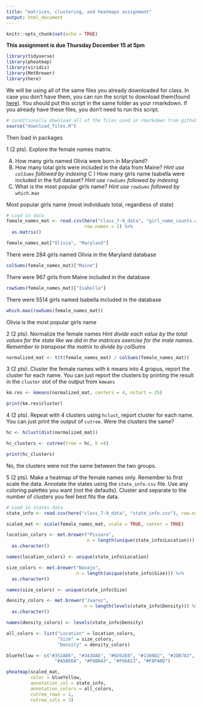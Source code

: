 ```yaml
---
title: "matrices, clustering, and heatmaps assignment"
output: html_document
---
```



```r
knitr::opts_chunk$set(echo = TRUE)
```

**This assignment is due Thursday December 15 at 5pm**

```r
library(tidyverse)
library(pheatmap)
library(viridis)
library(MetBrewer)
library(here)
```

We will be using all of the same files you already downloaded for class. In case you don't have them, you can run the script to download them(found [here]()). You should put this script in the same folder as your rmarkdown. If you already have these files, you don't need to run this script.

```r
# conditionally download all of the files used in rmarkdown from github 
source("download_files.R")
```

Then load in packages


1 (2 pts). Explore the female names matrix.

A) How many girls named Olivia were born in Maryland?
B) How many total girls were included in the data from Maine? *Hint use `colSums` followed by indexing*
C ) How many girls name Isabella were included in the full dataset? *Hint use `rowSums` followed by indexing*
D) What is the most popular girls name? *Hint use `rowSums` followed by `which.max`*

Most popular girls name (most individuals total, regardless of state)

```r
# Load in data
female_names_mat <- read.csv(here("class_7-9_data", "girl_name_counts.csv"),
                             row.names = 1) %>%
  as.matrix()
```

```r
female_names_mat["Olivia", "Maryland"]
```

There were 284 girls named Olivia in the Maryland database


```r
colSums(female_names_mat)["Maine"]
```

There were 967 girls from Maine included in the database

```r
rowSums(female_names_mat)["Isabella"]
```

There were 5514 girls named Isabella included in the database

```r
which.max(rowSums(female_names_mat))
```

Olivia is the most popular girls name

2 (2 pts). Normalize the female names *Hint divide each value by the total values for the state like we did in the matrices exercise for the male names. Remember to transpose the matrix to divide by colSums*

```r
normalized_mat <- t(t(female_names_mat) / colSums(female_names_mat))
```

3 (2 pts). Cluster the female names with k means into 4 gropus, report the cluster for each name. You can just report the clusters by printing the result in the `cluster` slot of the output from `kmeans`

```r
km.res <- kmeans(normalized_mat, centers = 4, nstart = 25)

print(km.res$cluster)
```

4 (2 pts). Repeat with 4 clusters using `hclust`, report cluster for each name. You can just print the output of `cutree`. Were the clusters the same?

```r
hc <- hclust(dist(normalized_mat))

hc_clusters <- cutree(tree = hc, k =4)

print(hc_clusters)
```

No, the clusters were not the same between the two groups.

5 (2 pts). Make a heatmap of the female names only. Remember to first scale the data. Annotate the states using the `state_info.csv` file. Use any coloring palettes you want (not the defaults). Cluster and separate to the number of clusters you feel best fits the data.
```r
# Load in states data
state_info <- read.csv(here("class_7-9_data", "state_info.csv"), row.names = 1)

scaled_mat <- scale(female_names_mat, scale = TRUE, center = TRUE)

location_colors <- met.brewer("Pissaro",
                              n = length(unique(state_info$Location))) %>%
  as.character()

names(location_colors) <- unique(state_info$Location)

size_colors <- met.brewer("Navajo",
                          n = length(unique(state_info$Size))) %>%
  as.character()

names(size_colors) <- unique(state_info$Size)

density_colors <- met.brewer("Juarez",
                             n = length(levels(state_info$Density))) %>%
  as.character()

names(density_colors) <- levels(state_info$Density)

all_colors <- list("Location" = location_colors,
                   "Size" = size_colors,
                   "Density" = density_colors)

blueYellow <- c("#352A86", "#343DAE", "#0262E0", "#1389D2", "#2DB7A3",
                  "#A5BE6A", "#F8BA43", "#F6DA23", "#F8FA0D")

pheatmap(scaled_mat,
         color = blueYellow,
         annotation_col = state_info,
         annotation_colors = all_colors,
         cutree_rows = 2,
         cutree_cols = 3)
```
